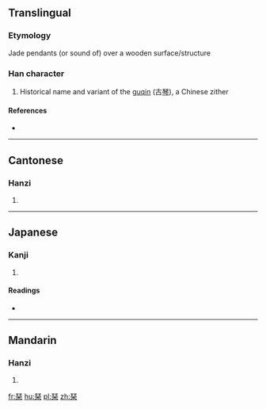 {{also|琴|珡}}
==Translingual==

===Etymology===
Jade pendants (or sound of) over a wooden surface/structure

===Han character===
{{Han char|rn=96|rad=玉|as=08|sn=12|four=|canj=一土木 (MGD)}}

# Historical name and variant of the [[guqin]] (古[[琴]]), a Chinese zither

====References====
* {{Han ref|kx=0736.081|dkj=21078|hdz=21223.010|uh=7439|ud=29753}}

----

==Cantonese==

===Hanzi===
{{yue-hanzi|jyut=|y=kam4}}

# {{defn|lang=yue|sort=玉08}}

----

==Japanese==

===Kanji===
{{ja-kanji|grade=|rs=玉08}}

# {{defn|lang=ja|sort=玉08}}

====Readings====
* {{ja-readings|on=[[きん]] (kin)|kun=[[こと]] (koto)|nanori=}}

----

==Mandarin==

===Hanzi===
{{cmn-hanzi|pin=[[qín]] ([[qin2]])|wg=ch'in<sup>2</sup>}}

# {{defn|lang=cmn|sort=玉08}}

[[fr:琹]]
[[hu:琹]]
[[pl:琹]]
[[zh:琹]]